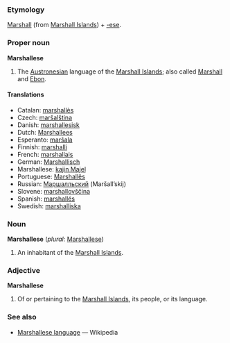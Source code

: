 ===Etymology===
[[Marshall]] (from [[Marshall Islands]]) + [[-ese]].

===Proper noun===
'''Marshallese'''
# The [[Austronesian]] language of the [[Marshall Islands]]; also called [[Marshall]] and [[Ebon]].

====Translations====
*Catalan: [[marshallès]]
*Czech: [[maršalština]]
*Danish: [[marshallesisk]]
*Dutch: [[Marshallees]]
*Esperanto: [[marŝala]]
*Finnish: [[marshalli]]
*French: [[marshallais]]
*German: [[Marshallisch]]
*Marshallese: [[kajin M̧ajeļ]]
*Portuguese: [[Marshallês]]
*Russian: [[Маршалльский]] (Maršall’skij)
*Slovene: [[marshallovščina]]
*Spanish: [[marshallés]]
*Swedish: [[marshalliska]]

===Noun===
'''Marshallese''' (''plural:'' [[Marshallese]])
# An inhabitant of the [[Marshall Islands]].

===Adjective===
'''Marshallese'''
# Of or pertaining to the [[Marshall Islands]], its people, or its language.

===See also===
*[[w:Marshallese language|Marshallese language]] — Wikipedia